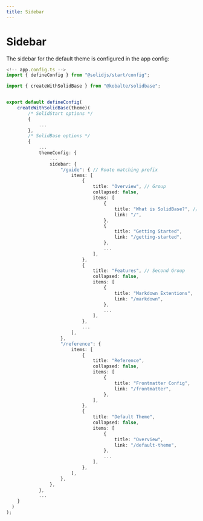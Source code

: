 ```yaml
---
title: Sidebar
---
```


# Sidebar

The sidebar for the default theme is configured in the app config:

```ts
<!-- app.config.ts -->
import { defineConfig } from "@solidjs/start/config";

import { createWithSolidBase } from "@kobalte/solidbase";


export default defineConfig(
	createWithSolidBase(theme)(
		/* SolidStart options */
		{
			...
		},
		/* SolidBase options */
		{
			...
			themeConfig: {
				...
				sidebar: {
					"/guide": { // Route matching prefix
						items: [
							{
								title: "Overview", // Group
								collapsed: false,
								items: [
									{
										title: "What is SolidBase?", // Item
										link: "/",
									},
									{
										title: "Getting Started",
										link: "/getting-started",
									},
									...
								],
							},
							{
								title: "Features", // Second Group
								collapsed: false,
								items: [
									{
										title: "Markdown Extentions",
										link: "/markdown",
									},
									...
								],
							},
							...
						],
					},
					"/reference": {
						items: [
							{
								title: "Reference",
								collapsed: false,
								items: [
									{
										title: "Frontmatter Config",
										link: "/frontmatter",
									},
								],
							},
							{
								title: "Default Theme",
								collapsed: false,
								items: [
									{
										title: "Overview",
										link: "/default-theme",
									},
									...
								],
							},
						],
					},
				},
			},
			...
    }
  )
);

```
